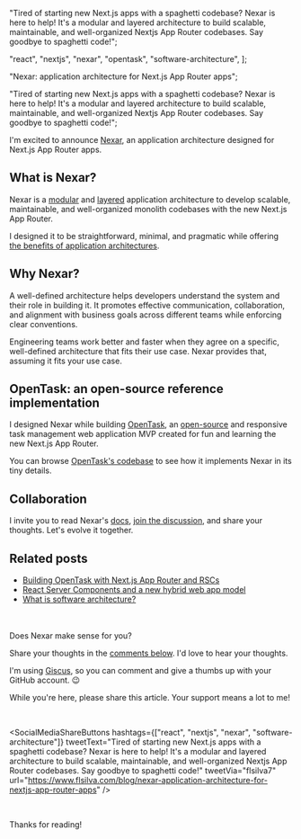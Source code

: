 






  "Tired of starting new Next.js apps with a spaghetti codebase? Nexar is here to help! It's a modular and layered architecture to build scalable, maintainable, and well-organized Nextjs App Router codebases. Say goodbye to spaghetti code!";








  "react",
  "nextjs",
  "nexar",
  "opentask",
  "software-architecture",
];

  "Nexar: application architecture for Next.js App Router apps";

  "Tired of starting new Next.js apps with a spaghetti codebase? Nexar is here to help! It's a modular and layered architecture to build scalable, maintainable, and well-organized Nextjs App Router codebases. Say goodbye to spaghetti code!";




I'm excited to announce [Nexar](https://nexar.dev), an application architecture designed for Next.js App Router apps.

## What is Nexar?

Nexar is a [modular](/blog/what-is-software-architecture/#modules-and-modular-architectures) and [layered](/blog/what-is-software-architecture/#layers-and-layered-architectures) application architecture to develop scalable, maintainable, and well-organized monolith codebases with the new Next.js App Router.

I designed it to be straightforward, minimal, and pragmatic while offering [the benefits of application architectures](/blog/what-is-software-architecture/#why-software-architecture-is-important).

## Why Nexar?

<InfoBoxQuotation>
  A well-defined architecture helps developers understand the system and their
  role in building it. It promotes effective communication, collaboration, and
  alignment with business goals across different teams while enforcing clear
  conventions.
</InfoBoxQuotation>

Engineering teams work better and faster when they agree on a specific, well-defined architecture that fits their use case. Nexar provides that, assuming it fits your use case.

## OpenTask: an open-source reference implementation

I designed Nexar while building [OpenTask](/blog/building-opentask-nextjs-app-router-react-server-components/), an [open-source](https://github.com/flsilva/opentask) and responsive task management web application MVP created for fun and learning the new Next.js App Router.

You can browse [OpenTask's codebase](https://github.com/flsilva/opentask) to see how it implements Nexar in its tiny details.

## Collaboration

I invite you to read Nexar's [docs](https://nexar.dev/learn), [join the discussion](https://github.com/flsilva/nexar.dev/discussions), and share your thoughts. Let's evolve it together.

## Related posts

- [Building OpenTask with Next.js App Router and RSCs](/blog/building-opentask-nextjs-app-router-react-server-components/)
- [React Server Components and a new hybrid web app model](/blog/react-server-components-and-a-new-hybrid-web-app-model/)
- [What is software architecture?](/blog/what-is-software-architecture/)

<br />
<br />

<InfoBox>
Does Nexar make sense for you?

Share your thoughts in the [comments below](#post-comments). I'd love to hear your thoughts.

I'm using [Giscus](https://giscus.app/), so you can comment and give a thumbs up with your GitHub account. 😉

While you're here, please share this article. Your support means a lot to me!

<br />

<SocialMediaShareButtons
  hashtags={["react", "nextjs", "nexar", "software-architecture"]}
  tweetText="Tired of starting new Next.js apps with a spaghetti codebase? Nexar is here to help! It's a modular and layered architecture to build scalable, maintainable, and well-organized Nextjs App Router codebases. Say goodbye to spaghetti code!"
  tweetVia="flsilva7"
  url="https://www.flsilva.com/blog/nexar-application-architecture-for-nextjs-app-router-apps"
/>

<br />

Thanks for reading!

</InfoBox>

<br />
